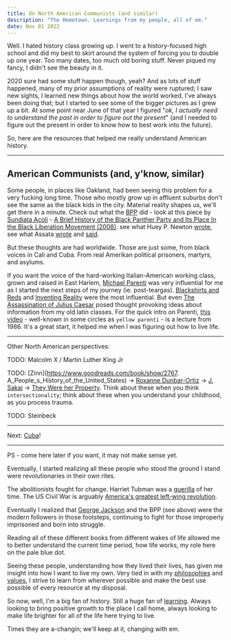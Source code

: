 ```yaml
---
title: On North American Communists (and similar)
description: "The Hometown. Learnings from my people, all of em."
date: Nov 01 2022
---
```


Well. I hated history class growing up. I went to a history-focused high school and did my best to skirt around the system of forcing you to double up one year. Too many dates, too much old boring stuff. Never piqued my fancy, I didn't see the beauty in it.

2020 sure had some stuff happen though, yeah? And as lots of stuff happened, many of my prior assumptions of reality were ruptured; I saw new sights, I learned new things about how the world worked. I've always been doing that; but I started to see some of the bigger pictures as I grew up a bit. At some point near June of that year I figured "_ok, I actually need to understand the past in order to figure out the present_" (and I needed to figure out the present in order to know how to best work into the future).

So, here are the resources that helped me really understand American history.

---

## American Communists (and, y'know, similar)

Some people, in places like Oakland, had been seeing this problem for a very fucking long time. Those who mostly grow up in affluent suburbs don't see the same as the black kids in the city. Material reality shapes us, we'll get there in a minute. Check out what the [BPP](https://en.wikipedia.org/wiki/Black_Panther_Party) did - look at this piece by [Sundiata Acoli](http://www.sundiataacoli.org/about) - [A Brief History of the Black Panther Party and Its Place In the Black Liberation Movement (2008)](https://redsails.org/a-brief-history-of-the-black-panther-party/). see what Huey P. Newton [wrote](https://en.wikipedia.org/wiki/Revolutionary_Suicide), see what Assata [wrote](https://en.wikipedia.org/wiki/Assata:_An_Autobiography) and [said](https://redsails.org/assata-and-pastors/).

But these thoughts are had worldwide. Those are just some, from black voices in Cali and Cuba. From real Amerikan political prisoners, martyrs, and asylums.

If you want the voice of the hard-working Italian-American working class, grown and raised in East Harlem, [Michael Parenti](https://en.wikipedia.org/wiki/Michael_Parenti) was very influential for me as I started the next steps of my journey (ie. post-teargas). [Blackshirts and Reds](https://www.goodreads.com/book/show/404273.Blackshirts_and_Reds) and [Inventing Reality](https://www.goodreads.com/book/show/673719.Inventing_Reality) were the most influential. But even [The Assassination of Julius Caesar](https://www.goodreads.com/book/show/37811.The_Assassination_of_Julius_Caesar) posed thought provoking ideas about information from my old latin classes. For the quick intro on Parenti, [this video](https://www.youtube.com/watch?v=xP8CzlFhc14) - well-known in some circles as `yellow parenti` - is a lecture from 1986. It's a great start, it helped me when I was figuring out how to live life.

---

Other North American perspectives:

TODO: Malcolm X / Martin Luther King Jr

TODO: [Zinn](https://www.goodreads.com/book/show/2767.
A_People_s_History_of_the_United_States) -> [Roxanne Dunbar-Ortiz](https://www.goodreads.com/book/show/20588662-an-indigenous-peoples-history-of-the-united-states) -> [J. Sakai](https://readsettlers.org/) -> [They Were her Property](https://www.goodreads.com/book/show/40887375-they-were-her-property). Think about these when you think `intersectionality`; think about these when you understand your childhood, as you process trauma.

TODO: Steinbeck

---

Next: [Cuba](/posts/on-latin-america)!

---

PS - come here later if you want, it may not make sense yet.

Eventually, I started realizing all these people who stood the ground I stand were revolutionaries in their own rites.

The abolitionists fought for change. Harriet Tubman was a [guerilla](https://www.goodreads.com/book/show/6739402-guerilla-warfare) of her time. The US Civil War is arguably [America's greatest left-wing revolution](https://gravelinstitute.org/videos/what-they-didnt-teach-you-about-the-civil-war/).

Eventually I realized that [George Jackson](https://www.goodreads.com/book/show/489637.Blood_in_My_Eye) and the BPP (see above) were the modern followers in those footsteps, continuing to fight for those improperly imprisoned and born into struggle.

Reading all of these different books from different wakes of life allowed me to better understand the current time period, how life works, my role here on the pale blue dot.

Seeing these people, understanding how they lived their lives, has given me insight into how I want to live my own. Very tied in with my [philosophies](/posts/on-philosophy) and [values](/posts/on-values), I strive to learn from wherever possible and make the best use possible of every resource at my disposal.

So now, well, I'm a big fan of history. Still a huge fan of [learning](/posts/on-learning). Always looking to bring positive growth to the place I call home, always looking to make life brighter for all of the life here trying to live.

Times they are a-changin; we'll keep at it, changing with em.
